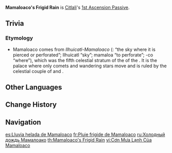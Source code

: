 {{Talent Infobox
|image         = Talent Mamaloaco's Frigid Rain.png
|character     = Citlali
|type          = 1st Ascension Passive
|info          = While Itzpapa is on the field, after nearby [[party]] members trigger the [[Frozen]] or [[Melt]] reactions, the {{Color|Pyro}} and {{Color|Hydro RES}} of opponents affected by that reaction decreases by 20% for 12s.<br><br>Additionally, Citlali will regain 16 Nightsoul points. Nightsoul can be restored this way once every 8s.
|scale_att1    = 
|scale_att2    = 
|utility1      = Pyro RES Reduction
|utility2      = Hydro RES Reduction
|utility3      = Nightsoul Point
}}
'''Mamaloaco's Frigid Rain''' is [[Citlali]]'s [[1st Ascension Passive]].
<!--
==Gameplay Notes==
-->

==Trivia==
===Etymology===
* Mamaloaco comes from ''Ilhuicatl-Mamaloaco'' ({{w|Nahuatl}}: “the sky where it is pierced or perforated”; Ilhuicatl “sky”; mamaloa “to perforate”; -co “where”), which was the fifth celestial stratum of the {{w|Thirteen Heavens}} of the {{w|Aztec Mythology}}. It is the palace where only comets and wandering stars move and is ruled by the celestial couple of {{w|Citlālicue}} and {{w|Citlalatonac}}.

==Other Languages==
{{Other Languages
|en       = Mamaloaco's Frigid Rain
|zhs      = 五重天的寒雨
|zhs_rm   = Wǔchóngtiān de Hányǔ
|zht      = 五重天的寒雨
|zht_rm   = Wǔchóngtiān de Hányǔ
|zh_tl    = 
|ja       = 五重天の寒雨
|ja_rm    = Gojuuten no Kan'u{{Assumed}}<!--Itsueten?-->
|ja_tl    = 
|ko       = 다섯 번째 하늘의 서리비
|ko_rm    = 
|ko_tl    = 
|es       = Lluvia helada de Mamaloaco
|es_tl    = Mamaloaco's Freezing Rain
|fr       = Pluie frigide de Mamaloaco
|fr_tl    = Mamaloaco's Frigid Rain
|ru       = Холодный дождь Мамалоако
|ru_tl    = 
|th       = Mamaloaco's Frigid Rain
|vi       = Cơn Mưa Lạnh Của Mamaloaco
|vi_tl    = 
|de       = Mamaloacos eisiger Regen
|de_tl    = Mamaloaco's Frigid Rain
|id       = Mamaloaco's Frigid Rain
|pt       = Cinco Dias de Temporal
|pt_tl    = 
|tr       = Mamaloaco'nun Soğuk Yağmurları
|tr_tl    = 
|it       = Pioggia gelida di Mamaloaco
|it_tl    = 
}}

==Change History==
{{Change History|5.3}}

==Navigation==
{{Talent Navbox|Citlali}}

[[es:Lluvia helada de Mamaloaco]]
[[fr:Pluie frigide de Mamaloaco]]
[[ru:Холодный дождь Мамалоако]]
[[th:Mamaloaco's Frigid Rain]]
[[vi:Cơn Mưa Lạnh Của Mamaloaco]]